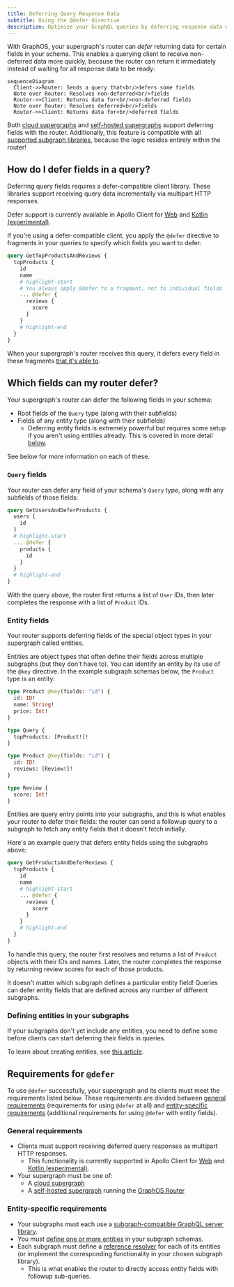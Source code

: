```yaml
---
title: Deferring Query Response Data
subtitle: Using the @defer directive
description: Optimize your GraphQL queries by deferring response data with the @defer directive. Learn how to enhance client experience and speed up data retrieval.
---
```


With GraphOS, your supergraph's router can _defer_ returning data for certain fields in your schema. This enables a querying client to receive non-deferred data more quickly, because the router can return it immediately instead of waiting for all response data to be ready:

```mermaid
sequenceDiagram
  Client->>Router: Sends a query that<br/>defers some fields
  Note over Router: Resolves non-deferred<br/>fields
  Router->>Client: Returns data for<br/>non-deferred fields
  Note over Router: Resolves deferred<br/>fields
  Router->>Client: Returns data for<br/>deferred fields
```

Both [cloud supergraphs](../graphs/#cloud-supergraphs) and [self-hosted supergraphs](../graphs/#self-hosted-supergraphs) support deferring fields with the router. Additionally, this feature is compatible with all [supported subgraph libraries](/federation/building-supergraphs/supported-subgraphs), because the logic resides entirely within the router!

## How do I defer fields in a query?

<Note>

Deferring query fields requires a defer-compatible client library. These libraries support receiving query data incrementally via multipart HTTP responses.

Defer support is currently available in Apollo Client for [Web](/react/data/defer) and [Kotlin (experimental)](/kotlin/fetching/defer).

</Note>

If you're using a defer-compatible client, you apply the `@defer` directive to fragments in your queries to specify which fields you want to defer:

```graphql
query GetTopProductsAndReviews {
  topProducts {
    id
    name
    # highlight-start
    # You always apply @defer to a fragment, not to individual fields
    ... @defer {
      reviews {
        score
      }
    }
    # highlight-end
  }
}
```

When your supergraph's router receives this query, it defers every field in these fragments [that it's able to](#which-fields-can-my-router-defer).

## Which fields can my router defer?

Your supergraph's router can defer the following fields in your schema:

- Root fields of the `Query` type (along with their subfields)
- Fields of any entity type (along with their subfields)
  - Deferring entity fields is extremely powerful but requires some setup if you aren't using entities already. This is covered in more detail [below](#entity-fields).

See below for more information on each of these.

### `Query` fields

Your router can defer any field of your schema's `Query` type, along with any subfields of those fields:

```graphql
query GetUsersAndDeferProducts {
  users {
    id
  }
  # highlight-start
  ... @defer {
    products {
      id
    }
  }
  # highlight-end
}
```

With the query above, the router first returns a list of `User` IDs, then later completes the response with a list of `Product` IDs.

### Entity fields

Your router supports deferring fields of the special object types in your supergraph called entities.

Entities are object types that often define their fields across multiple subgraphs (but they don't have to). You can identify an entity by its use of the `@key` directive. In the example subgraph schemas below, the `Product` type is an entity:

<CodeColumns>

```graphql title="Products subgraph"
type Product @key(fields: "id") {
  id: ID!
  name: String!
  price: Int!
}

type Query {
  topProducts: [Product!]!
}
```

```graphql title="Reviews subgraph"
type Product @key(fields: "id") {
  id: ID!
  reviews: [Review!]!
}

type Review {
  score: Int!
}
```

</CodeColumns>

Entities are query entry points into your subgraphs, and this is what enables your router to defer their fields: the router can send a followup query to a subgraph to fetch any entity fields that it doesn't fetch initially.

Here's an example query that defers entity fields using the subgraphs above:

```graphql
query GetProductsAndDeferReviews {
  topProducts {
    id
    name
    # highlight-start
    ... @defer {
      reviews {
        score
      }
    }
    # highlight-end
  }
}
```

To handle this query, the router first resolves and returns a list of `Product` objects with their IDs and names. Later, the router completes the response by returning review scores for each of those products.

<Note>

It doesn't matter which subgraph defines a particular entity field! Queries can defer entity fields that are defined across any number of different subgraphs.

</Note>

### Defining entities in your subgraphs

If your subgraphs don't yet include any entities, you need to define some before clients can start deferring their fields in queries.

To learn about creating entities, see [this article](/federation/entities/).

## Requirements for `@defer`

To use `@defer` successfully, your supergraph and its clients must meet the requirements listed below. These requirements are divided between [general requirements](#general-requirements) (requirements for using `@defer` at all) and [entity-specific requirements](#entity-specific-requirements) (additional requirements for using `@defer` with entity fields).

### General requirements

- Clients must support receiving deferred query responses as multipart HTTP responses.
  - This functionality is currently supported in Apollo Client for [Web](/react/data/defer) and [Kotlin (experimental)](/kotlin/fetching/defer).
- Your supergraph must be one of:
  - A [cloud supergraph](../graphs/#cloud-supergraphs)
  - A [self-hosted supergraph](../graphs/#self-hosted-supergraphs) running the [GraphOS Router](/router/)

### Entity-specific requirements

- Your subgraphs must each use a [subgraph-compatible GraphQL server library](/federation/building-supergraphs/supported-subgraphs).
- You must [define one or more entities](/federation/entities) in your subgraph schemas.
- Each subgraph must define a [reference resolver](/federation/entities#2-define-a-reference-resolver) for each of its entities (or implement the corresponding functionality in your chosen subgraph library).
  - This is what enables the router to directly access entity fields with followup sub-queries.
